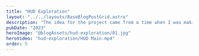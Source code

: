 ```yaml
---
title: "HUD Exploration"
layout: "../../layouts/BaseBlogPostGrid.astro"
description: "The idea for the project came from a time when I was making similar animations in MotionVFX. The topic turned out to be so interesting that I decided to make a longer animation of something like an intro, an animation with a beginning and an end. It was quite a challenge to create a glowing screen effect and create discernible RGB LEDs."
pubDate: "2023"
heroImage: "@blogAssets/hud-exploration/01.jpg"
heroVideo: "hud-exploration/HUD Main.mp4"
order: 5
---
```



<BaseBlogHeadTile
  index="1"
  title={frontmatter.title}
  date={frontmatter.pubDate}
  text="The idea for the project came from a time when I was making similar animations in MotionVFX. The topic turned out to be so interesting that I decided to make a longer animation of something like an intro, an animation with a beginning and an end.
It was quite a challenge to create a glowing screen effect and create discernible RGB LEDs."
  gridPosition="1/1/1/4"
/>

<BaseBlogImage
  src="hud-exploration/05.jpg"
  index={1}
  gridPosition="2/1/2/1"
/>

<BaseBlogImage
  src="hud-exploration/01.jpg"
  index={1}
  gridPosition="2/2/2/2"
/>

<BaseBlogImage
  src="hud-exploration/02.jpg"
  index={1}
  gridPosition="3/1/3/1"
/>

<BaseBlogImage
  src="hud-exploration/04.jpg"
  index={1}
  gridPosition="2/3/2/3"
/>

<BaseBlogImage
  src="hud-exploration/06.jpeg"
  index={1}
  gridPosition="3/2/3/2"
/>

<BaseBlogVideo
  src="hud-exploration/HUD 1.mp4"
  index={2}
  gridPosition="4/1/4/4"
/>

<BaseBlogVideo
  src="hud-exploration/HUD 2.mp4"
  index={2}
  gridPosition="5/1/5/4"
/>

<BaseBlogVideo
  src="hud-exploration/HUD 3.m4v"
  index={2}
  gridPosition="6/1/6/4"
/>
